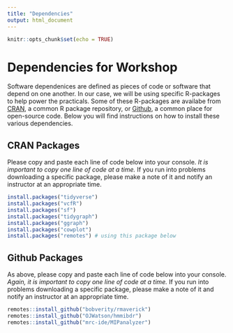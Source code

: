 ```yaml
---
title: "Dependencies"
output: html_document
---
```


```r
knitr::opts_chunk$set(echo = TRUE)
```

# Dependencies for Workshop
Software dependenices are defined as pieces of code or software that depend on one another. In our case, we will be using specific R-packages to help power the practicals. Some of these R-packages are availabe from [CRAN](https://cran.r-project.org/), a common R package repository, or [Github](https://github.com/), a common place for open-source code. Below you will find instructions on how to install these various dependencies. 

## CRAN Packages
Please copy and paste each line of code below into your console. *It is important to copy one line of code at a time.* If you run into problems downloading a specific package, please make a note of it and notify an instructor at an appropriate time. 
```r
install.packages("tidyverse")
install.packages("vcfR")
install.packages("sf")
install.packages("tidygraph")
install.packages("ggraph")
install.packages("cowplot")
install.packages("remotes") # using this package below 
```

## Github Packages
As above, please copy and paste each line of code below into your console. *Again, it is important to copy one line of code at a time.* If you run into problems downloading a specific package, please make a note of it and notify an instructor at an appropriate time. 
```r
remotes::install_github("bobverity/rmaverick")
remotes::install_github("OJWatson/hmmibdr")
remotes::install_github("mrc-ide/MIPanalyzer")
```
